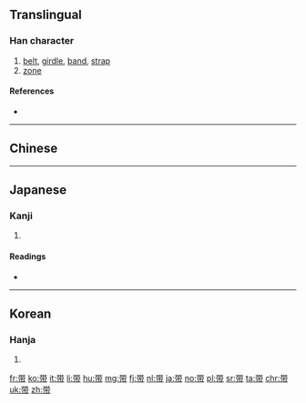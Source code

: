 {{also|帶}}

==Translingual==
{{Han simplified forms|帶|帯|带}}

===Han character===
{{Han char|rn=50|rad=巾|as=06|sn=9|four=|canj=TJBLB|ids=⿳卅冖巾}}

# [[belt]], [[girdle]], [[band]], [[strap]]
# [[zone]]

====References====
* {{Han ref|kx=0331.191|hdz=10736.090|uh=5E26|ud=24102}}

----

==Chinese==
{{zh-see|帶}}

----

==Japanese==

===Kanji===
{{ja-kanji|grade=|rs=巾06}}

# {{defn|lang=ja|sort=巾06}}

====Readings====
* {{ja-readings|on=[[たい]] (tai)|kun=[[おび]] (obi), [[おびる]] (obiru)}}

----

==Korean==

===Hanja===
{{ko-hanja|hangeul=대|rv=dae|mr=tae}}

# {{defn|lang=ko|sort=巾06}}

[[fr:带]]
[[ko:带]]
[[it:带]]
[[li:带]]
[[hu:带]]
[[mg:带]]
[[fj:带]]
[[nl:带]]
[[ja:带]]
[[no:带]]
[[pl:带]]
[[sr:带]]
[[ta:带]]
[[chr:带]]
[[uk:带]]
[[zh:带]]